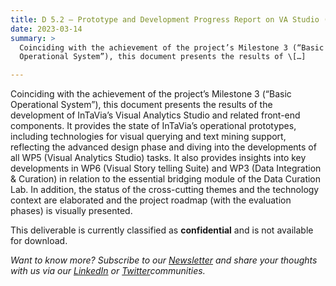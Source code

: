 ```yaml
---
title: D 5.2 – Prototype and Development Progress Report on VA Studio (v.1)
date: 2023-03-14
summary: >
  Coinciding with the achievement of the project’s Milestone 3 (“Basic
  Operational System”), this document presents the results of \[…]

---
```

Coinciding with the achievement of the project’s Milestone 3 (“Basic Operational System”), this document presents the results of the development of InTaVia’s Visual Analytics Studio and related front-end components. It provides the state of InTaVia’s operational prototypes, including technologies for visual querying and text mining support, reflecting the advanced design phase and diving into the developments of all WP5 (Visual Analytics Studio) tasks. It also provides insights into key developments in WP6 (Visual Story telling Suite) and WP3 (Data Integration & Curation) in relation to the essential bridging module of the Data Curation Lab. In addition, the status of the cross-cutting themes and the technology context are elaborated and the project roadmap (with the evaluation phases) is visually presented.

This deliverable is currently classified as **confidential** and is not available for download.

*Want to know more? Subscribe to our [Newsletter](https://intavia.eu/subscribe/) and share your thoughts with us via our [LinkedIn](https://www.linkedin.com/company/project-intavia) or [Twitter](https://twitter.com/projectintavia)communities.*
